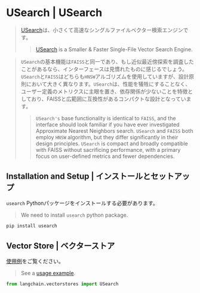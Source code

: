 # USearch | USearch

> [USearch](https://unum-cloud.github.io/usearch/)は、小さくて高速なシングルファイルベクター検索エンジンです。
>
> > [USearch](https://unum-cloud.github.io/usearch/) is a Smaller & Faster Single-File Vector Search Engine.

> `USearch`の基本機能は`FAISS`と同一であり、もし近似最近傍探索を調査したことがあるなら、インターフェースは見慣れたものに感じるでしょう。`USearch`と`FAISS`はどちらも`HNSW`アルゴリズムを使用していますが、設計原則において大きく異なります。`USearch`は、性能を犠牲にすることなく、ユーザー定義のメトリクスに主眼を置き、依存関係が少ないことを特徴としており、FAISSと広範囲に互換性があるコンパクトな設計となっています。
>
> > `USearch's` base functionality is identical to `FAISS`, and the interface should look
> > familiar if you have ever investigated Approximate Nearest Neighbors search.
> > `USearch` and `FAISS` both employ `HNSW` algorithm, but they differ significantly
> > in their design principles. `USearch` is compact and broadly compatible with FAISS without
> > sacrificing performance, with a primary focus on user-defined metrics and fewer dependencies.

## Installation and Setup | インストールとセットアップ

`usearch` Pythonパッケージをインストールする必要があります。

> We need to install `usearch` python package.

```bash
pip install usearch
```

## Vector Store | ベクターストア

[使用例](/docs/integrations/vectorstores/usearch)をご覧ください。

> See a [usage example](/docs/integrations/vectorstores/usearch).

```python
from langchain.vectorstores import USearch
```
